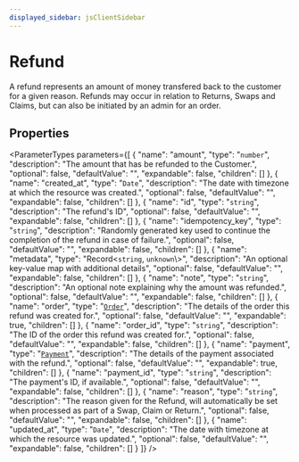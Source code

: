 ```yaml
---
displayed_sidebar: jsClientSidebar
---
```



# Refund

A refund represents an amount of money transfered back to the customer for a given reason. Refunds may occur in relation to Returns, Swaps and Claims, but can also be initiated by an admin for an order.

## Properties

<ParameterTypes parameters={[
  {
    "name": "amount",
    "type": "`number`",
    "description": "The amount that has be refunded to the Customer.",
    "optional": false,
    "defaultValue": "",
    "expandable": false,
    "children": []
  },
  {
    "name": "created_at",
    "type": "`Date`",
    "description": "The date with timezone at which the resource was created.",
    "optional": false,
    "defaultValue": "",
    "expandable": false,
    "children": []
  },
  {
    "name": "id",
    "type": "`string`",
    "description": "The refund's ID",
    "optional": false,
    "defaultValue": "",
    "expandable": false,
    "children": []
  },
  {
    "name": "idempotency_key",
    "type": "`string`",
    "description": "Randomly generated key used to continue the completion of the refund in case of failure.",
    "optional": false,
    "defaultValue": "",
    "expandable": false,
    "children": []
  },
  {
    "name": "metadata",
    "type": "Record<`string`, `unknown`\\>",
    "description": "An optional key-value map with additional details",
    "optional": false,
    "defaultValue": "",
    "expandable": false,
    "children": []
  },
  {
    "name": "note",
    "type": "`string`",
    "description": "An optional note explaining why the amount was refunded.",
    "optional": false,
    "defaultValue": "",
    "expandable": false,
    "children": []
  },
  {
    "name": "order",
    "type": "[`Order`](internal.Order.mdx)",
    "description": "The details of the order this refund was created for.",
    "optional": false,
    "defaultValue": "",
    "expandable": true,
    "children": []
  },
  {
    "name": "order_id",
    "type": "`string`",
    "description": "The ID of the order this refund was created for.",
    "optional": false,
    "defaultValue": "",
    "expandable": false,
    "children": []
  },
  {
    "name": "payment",
    "type": "[`Payment`](internal.Payment.mdx)",
    "description": "The details of the payment associated with the refund.",
    "optional": false,
    "defaultValue": "",
    "expandable": true,
    "children": []
  },
  {
    "name": "payment_id",
    "type": "`string`",
    "description": "The payment's ID, if available.",
    "optional": false,
    "defaultValue": "",
    "expandable": false,
    "children": []
  },
  {
    "name": "reason",
    "type": "`string`",
    "description": "The reason given for the Refund, will automatically be set when processed as part of a Swap, Claim or Return.",
    "optional": false,
    "defaultValue": "",
    "expandable": false,
    "children": []
  },
  {
    "name": "updated_at",
    "type": "`Date`",
    "description": "The date with timezone at which the resource was updated.",
    "optional": false,
    "defaultValue": "",
    "expandable": false,
    "children": []
  }
]} />
